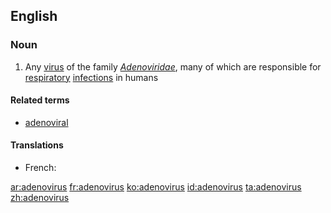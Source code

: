 ==English==

===Noun===
{{en-noun|es}}

# Any [[virus]] of the family ''[[Adenoviridae]]'', many of which are responsible for [[respiratory]] [[infection]]s in humans

====Related terms====
* [[adenoviral]]

====Translations====
{{trans-top}}
* French: {{t+|fr|adénovirus|m}}
{{trans-mid}}
{{trans-bottom}}

[[ar:adenovirus]]
[[fr:adenovirus]]
[[ko:adenovirus]]
[[id:adenovirus]]
[[ta:adenovirus]]
[[zh:adenovirus]]